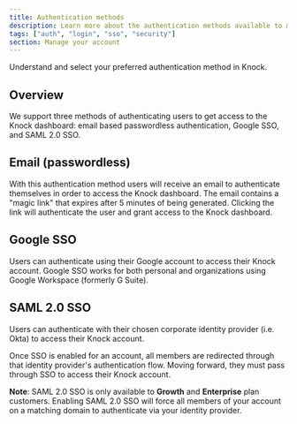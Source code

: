 ```yaml
---
title: Authentication methods
description: Learn more about the authentication methods available to members on your Knock account.
tags: ["auth", "login", "sso", "security"]
section: Manage your account
---
```


Understand and select your preferred authentication method in Knock.

## Overview

We support three methods of authenticating users to get access to the Knock dashboard: email based passwordless authentication, Google SSO, and SAML 2.0 SSO.

## Email (passwordless)

With this authentication method users will receive an email to authenticate themselves in order to access the Knock dashboard. The email contains a "magic link" that expires after 5 minutes of being generated. Clicking the link will authenticate the user and grant access to the Knock dashboard.

## Google SSO

Users can authenticate using their Google account to access their Knock account. Google SSO works for both personal and organizations using Google Workspace (formerly G Suite).

## SAML 2.0 SSO

Users can authenticate with their chosen corporate identity provider (i.e. Okta) to access their Knock account.

Once SSO is enabled for an account, all members are redirected through that identity provider's authentication flow. Moving forward, they must pass through SSO to access their Knock account.

**Note**: SAML 2.0 SSO is only available to **Growth** and **Enterprise** plan customers. Enabling SAML 2.0 SSO will force all members of your account on a matching domain to authenticate via your identity provider.
